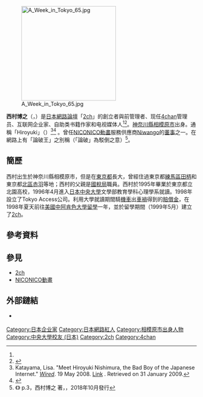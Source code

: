 {{更新|time=2021-02-20T05:44:35+00:00}}
{{Otheruses|subject=2ch創立者|other=動畫師兼插畫家|西村博之 (插畫家)}}
[[File:A_Week_in_Tokyo_65.jpg|250px]]

'''西村博之'''（{{jpn|j=西村 博之|hg=にしむら ひろゆき|rm=Nishimura Hiroyuki|f=y}}，{{bd|1976年|11月16日|catIdx=Nishimura Hiroyuki}}）是[[日本|日本]][[網路論壇|網路論壇]]「[[2ch|2ch]]」的創立者與前管理者、现任[[4chan|4chan]]管理员、互联网企业家、自助类书籍作家和电视媒体人<ref name="AdelsteinDB"/><ref>{{Cite book|last=Beran|first=Dale|url=https://books.google.com/books?id=u31zDwAAQBAJ&q=hiroyuki+nishimura+television+japan&pg=PT38|title=It Came from Something Awful: How a Toxic Troll Army Accidentally Memed Donald Trump into Office|date=30 July 2019|publisher=St. Martin's Publishing Group|isbn=978-1-250-21947-3|language=en}}</ref>。[[神奈川縣|神奈川縣]][[相模原市|相模原市]]出身。通稱「Hiroyuki」（{{lang|ja|ひろゆき}}）<ref>Katayama, Lisa. "Meet Hiroyuki Nishimura, the Bad Boy of the Japanese Internet." ''[[Wired_Magazine|Wired]]''. 19 May 2008. [https://www.wired.com/techbiz/people/magazine/16-06/mf_hiroyuki Link] {{Wayback|url=https://www.wired.com/techbiz/people/magazine/16-06/mf_hiroyuki |date=20130603135607 }}. Retrieved on 31 January 2009.</ref><ref name="AdelsteinDB">{{Cite news|last=Adelstein|first=Jake|date=26 September 2015|title=Will 4Chan's Shady New Owner Weaponize It?|language=en|work=The Daily Beast|url=https://www.thedailybeast.com/will-4chans-shady-new-owner-weaponize-it|access-date=24 June 2020|archive-date=2021-04-23|archive-url=https://web.archive.org/web/20210423134229/https://www.thedailybeast.com/will-4chans-shady-new-owner-weaponize-it|dead-url=no}}</ref> 。曾任[[NICONICO動畫|NICONICO動畫]]服務供應商[[Niwango|Niwango]]的[[董事|董事]]之一。在網路上有「論破王」之別稱（「論破」為駁倒之意）<ref>《{{lang|ja|論破力}}》 p.3，西村博之 著，{{link-ja|朝日新書|朝日新書}}，2018年10月發行</ref>。

== 簡歷 ==
西村出生於神奈川縣相模原市，但是在[[東京都|東京都]]長大，曾經住過東京都[[練馬區|練馬區]][[田柄|田柄]]和東京都[[北區_(東京都)|北區]][[赤羽|赤羽]]等地；西村的父親是[[國稅局|國稅局]]職員。西村於1995年畢業於東京都立北園高校，1996年4月進入[[日本中央大學|日本中央大學]]文學部教育學科心理學系就讀。1998年設立了Tokyo Access公司。利用大學就讀期間騎[[機車|機車]]出[[車禍|車禍]]得到的[[賠償金|賠償金]]，在1998年夏天前往[[美國|美國]][[中阿肯色大學|中阿肯色大學]][[留學|留學]]一年，並於留學期間（1999年5月）建立了[[2ch|2ch]]。

== 參考資料 ==
{{Reflist}}

== 參見 ==
* [[2ch|2ch]]
* [[NICONICO動畫|NICONICO動畫]]

== 外部鏈結 ==
* {{twitter|hirox246}} {{ja}}{{en}}

{{Authority control}}

{{DEFAULTSORT:Nishimura Hiroyuki}}
[[Category:日本企业家|Category:日本企业家]]
[[Category:日本網路紅人|Category:日本網路紅人]]
[[Category:相模原市出身人物|Category:相模原市出身人物]]
[[Category:中央大學校友_(日本)|Category:中央大學校友 (日本)]]
[[Category:2ch|Category:2ch]]
[[Category:4chan|Category:4chan]]